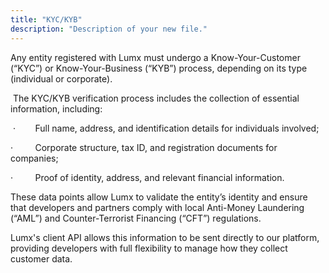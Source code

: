 ```yaml
---
title: "KYC/KYB"
description: "Description of your new file."
---
```


Any entity registered with Lumx must undergo a Know-Your-Customer (“KYC”) or Know-Your-Business (“KYB”) process, depending on its type (individual or corporate).

 The KYC/KYB verification process includes the collection of essential information, including:

 ·        Full name, address, and identification details for individuals involved;

·         Corporate structure, tax ID, and registration documents for companies;

·         Proof of identity, address, and relevant financial information.

These data points allow Lumx to validate the entity’s identity and ensure that developers and partners comply with local Anti-Money Laundering (“AML”) and Counter-Terrorist Financing (“CFT”) regulations.

Lumx's client API allows this information to be sent directly to our platform, providing developers with full flexibility to manage how they collect customer data.